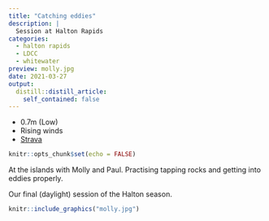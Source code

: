 ```yaml
---
title: "Catching eddies"
description: |
  Session at Halton Rapids
categories:
  - halton rapids
  - LDCC
  - whitewater
preview: molly.jpg
date: 2021-03-27
output:
  distill::distill_article:
    self_contained: false
---
```


- 0.7m (Low)
- Rising winds
- [Strava](https://www.strava.com/activities/5019810663)


```r
knitr::opts_chunk$set(echo = FALSE)
```

At the islands with Molly and Paul. Practising tapping rocks and getting into eddies properly.

Our final (daylight) session of the Halton season.

```r
knitr::include_graphics("molly.jpg")
```




